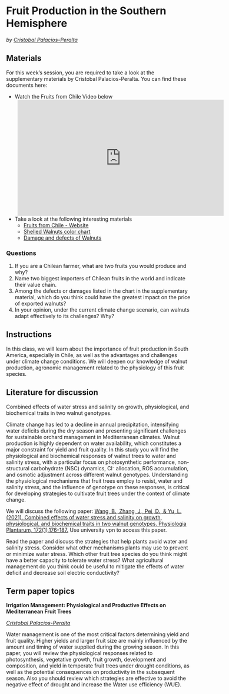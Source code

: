# Fruit Production in the Southern Hemisphere
*by [Cristobal Palacios-Peralta](https://www.gartenbauwissenschaften.uni-bonn.de/en/staff)*


## Materials

For this week’s session, you are required to take a look at the  supplementary materials by Cristobal Palacios-Peralta. You can find these documents here:

* Watch the Fruits from Chile Video below
<div style="margin-left: 0.5em;">
<iframe width="560" height="315"
src="https://www.youtube.com/embed/OpcE1VIhng4?si=teUbQjMX21NaVl2C"
title="Fruits from Chile Video"
frameborder="0"
allowfullscreen></iframe>
</div>
<!-- *[Fruits from Chile Video](https://www.youtube.com/watch?v=OpcE1VIhng4) -->
* Take a look at the following interesting materials
  * [Fruits from Chile - Website](https://fruitsfromchile.com/about/chile/)
  * [Shelled Walnuts color chart](https://www.chilenut.cl/wp-content/uploads/2021/07/WALNUT-COLOR-CHART_CHILENUT_210324.pdf) 
  * [Damage and defects of Walnuts](https://www.chilenut.cl/wp-content/uploads/2021/07/WALNUT-DEFECTS-DAMAGE_CHILENUT.pdf)


### Questions

1. If you are a Chilean farmer, what are two fruits you would produce and why?
2. Name two biggest importers of Chilean fruits in the world and indicate their value chain. 
3. Among the defects or damages listed in the chart in the supplementary material, which do you think could have the greatest impact on the price of exported walnuts?
4. In your opinion, under the current climate change scenario, can walnuts adapt effectively to its challenges? Why?

## Instructions
In this class, we will learn about the importance of fruit production in South America, especially in Chile, as well as the advantages and challenges under climate change conditions. We will deepen our knowledge of walnut production, agronomic management related to the physiology of this fruit species.


## Literature for discussion
Combined effects of water stress and salinity on growth, physiological, and biochemical traits in two walnut genotypes.
  
Climate change has led to a decline in annual precipitation, intensifying water deficits during the dry season and presenting significant challenges for sustainable orchard management in Mediterranean climates. Walnut production is highly dependent on water availability, which constitutes a major constraint for yield and fruit quality. In this study you will find the physiological and biochemical responses of walnut trees to water and salinity stress, with a particular focus on photosynthetic performance, non-structural carbohydrate (NSC) dynamics, Cl⁻ allocation, ROS accumulation, and osmotic adjustment across different walnut genotypes. Understanding the physiological mechanisms that fruit trees employ to resist, water and salinity stress, and the influence of genotype on these responses, is critical for developing strategies to cultivate fruit trees under the context of climate change.

We will discuss the following paper: [Wang, B., Zhang, J., Pei, D., & Yu, L. (2021). Combined effects of water stress and salinity on growth, physiological, and biochemical traits in two walnut genotypes. Physiologia Plantarum, 172(1),176-187.](https://onlinelibrary.wiley.com/doi/10.1111/ppl.13316) Use university vpn to access this paper.

Read the paper and discuss the strategies that help plants avoid water and salinity stress. Consider what other mechanisms plants may use to prevent or minimize water stress. Which other fruit tree species do you think might have a better capacity to tolerate water stress? What agricultural management do you think could be useful to mitigate the effects of water deficit and decrease soil electric conductivity?

## Term paper topics

**Irrigation Management: Physiological and Productive Effects on Mediterranean Fruit Trees**

*[Cristobal Palacios-Peralta](https://www.gartenbauwissenschaften.uni-bonn.de/en/staff)*

Water management is one of the most critical factors determining yield and fruit quality. Higher yields and larger fruit size are mainly influenced by the amount and timing of water supplied during the growing season. In this paper, you will review the physiological responses related to photosynthesis, vegetative growth, fruit growth, development and composition, and yield in temperate fruit trees under drought conditions, as well as the potential consequences on productivity in the subsequent season. Also you should review which strategies are effective to avoid the negative effect of drought and increase the Water use efficiency (WUE). 